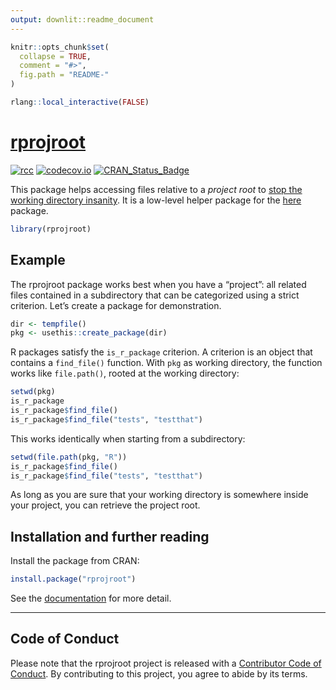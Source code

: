 ```yaml
---
output: downlit::readme_document
---
```


<!-- README.md is generated from README.Rmd. Please edit that file -->

```r
knitr::opts_chunk$set(
  collapse = TRUE,
  comment = "#>",
  fig.path = "README-"
)

rlang::local_interactive(FALSE)
```

# [rprojroot](https://r-lib.github.io/rprojroot)

<!-- badges: start -->
[![rcc](https://github.com/r-lib/rprojroot/workflows/rcc/badge.svg)](https://github.com/r-lib/rprojroot/actions)
[![codecov.io](https://codecov.io/github/r-lib/rprojroot/coverage.svg?branch=master)](https://codecov.io/github/r-lib/rprojroot?branch=master)
[![CRAN_Status_Badge](https://www.r-pkg.org/badges/version/rprojroot)](https://cran.r-project.org/package=rprojroot)
<!-- badges: end -->

This package helps accessing files relative to a *project root* to [stop the working directory insanity](https://gist.github.com/jennybc/362f52446fe1ebc4c49f).
It is a low-level helper package for the [here](https://here.r-lib.org/) package.

```r
library(rprojroot)
```


## Example

The rprojroot package works best when you have a "project": all related files contained in a subdirectory that can be categorized using a strict criterion.
Let's create a package for demonstration.

```r
dir <- tempfile()
pkg <- usethis::create_package(dir)
```

R packages satisfy the `is_r_package` criterion.
A criterion is an object that contains a `find_file()` function.
With `pkg` as working directory, the function works like `file.path()`, rooted at the working directory:

```r
setwd(pkg)
is_r_package
is_r_package$find_file()
is_r_package$find_file("tests", "testthat")
```

This works identically when starting from a subdirectory:

```r
setwd(file.path(pkg, "R"))
is_r_package$find_file()
is_r_package$find_file("tests", "testthat")
```

As long as you are sure that your working directory is somewhere inside your project, you can retrieve the project root.


## Installation and further reading

Install the package from CRAN:

``` r
install.package("rprojroot")
```

See the [documentation](https://r-lib.github.io/rprojroot/articles/rprojroot.html) for more detail.

---

## Code of Conduct

Please note that the rprojroot project is released with a [Contributor Code of Conduct](https://rprojroot.r-lib.org/CODE_OF_CONDUCT.html).
By contributing to this project, you agree to abide by its terms.
